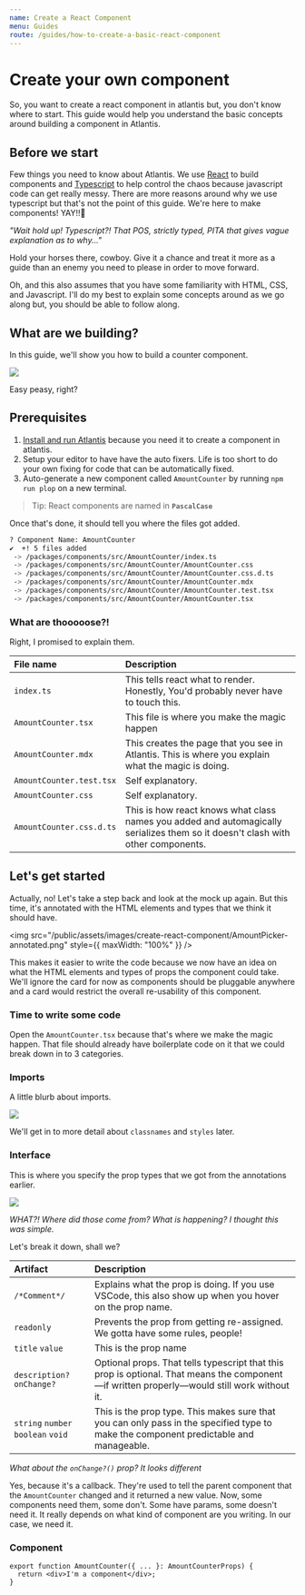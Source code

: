 ```yaml
---
name: Create a React Component
menu: Guides
route: /guides/how-to-create-a-basic-react-component
---
```


# Create your own component

So, you want to create a react component in atlantis but, you don't know where
to start. This guide would help you understand the basic concepts around
building a component in Atlantis.

## Before we start

Few things you need to know about Atlantis. We use [React](https://reactjs.org/)
to build components and [Typescript](https://www.typescriptlang.org/) to help
control the chaos because javascript code can get really messy. There are more
reasons around why we use typescript but that's not the point of this guide.
We're here to make components! YAY!!🎉

_"Wait hold up! Typescript?! That POS, strictly typed, PITA that gives vague
explanation as to why..."_

Hold your horses there, cowboy. Give it a chance and treat it more as a guide
than an enemy you need to please in order to move forward.

Oh, and this also assumes that you have some familiarity with HTML, CSS, and
Javascript. I'll do my best to explain some concepts around as we go along but,
you should be able to follow along.

## What are we building?

In this guide, we'll show you how to build a counter component.

<img src="/public/assets/images/create-react-component/AmountPicker.png" />

Easy peasy, right?

## Prerequisites

1. [Install and run Atlantis](/#development) because you need it to create a
   component in atlantis.
2. Setup your editor to have have the auto fixers. Life is too short to do your
   own fixing for code that can be automatically fixed.
3. Auto-generate a new component called `AmountCounter` by running
   `npm run plop` on a new terminal.

> Tip: React components are named in **`PascalCase`**

Once that's done, it should tell you where the files got added.

```sh
? Component Name: AmountCounter
✔  +! 5 files added
 -> /packages/components/src/AmountCounter/index.ts
 -> /packages/components/src/AmountCounter/AmountCounter.css
 -> /packages/components/src/AmountCounter/AmountCounter.css.d.ts
 -> /packages/components/src/AmountCounter/AmountCounter.mdx
 -> /packages/components/src/AmountCounter/AmountCounter.test.tsx
 -> /packages/components/src/AmountCounter/AmountCounter.tsx
```

### What are thooooose?!

Right, I promised to explain them.

| File name                | Description                                                                                                                     |
| :----------------------- | :------------------------------------------------------------------------------------------------------------------------------ |
| `index.ts`               | This tells react what to render. Honestly, You'd probably never have to touch this.                                             |
| `AmountCounter.tsx`      | This file is where you make the magic happen                                                                                    |
| `AmountCounter.mdx`      | This creates the page that you see in Atlantis. This is where you explain what the magic is doing.                              |
| `AmountCounter.test.tsx` | Self explanatory.                                                                                                               |
| `AmountCounter.css`      | Self explanatory.                                                                                                               |
| `AmountCounter.css.d.ts` | This is how react knows what class names you added and automagically serializes them so it doesn't clash with other components. |

## Let's get started

Actually, no! Let's take a step back and look at the mock up again. But this
time, it's annotated with the HTML elements and types that we think it should
have.

<img
  src="/public/assets/images/create-react-component/AmountPicker-annotated.png"
  style={{ maxWidth: "100%" }}
/>

This makes it easier to write the code because we now have an idea on what the
HTML elements and types of props the component could take. We'll ignore the card
for now as components should be pluggable anywhere and a card would restrict the
overall re-usability of this component.

### Time to write some code

Open the `AmountCounter.tsx` because that's where we make the magic happen. That
file should already have boilerplate code on it that we could break down in to 3
categories.

### Imports

A little blurb about imports.

<img src="/public/assets/images/create-react-component/imports.png" />

We'll get in to more detail about `classnames` and `styles` later.

### Interface

This is where you specify the prop types that we got from the annotations
earlier.

<img src="/public/assets/images/create-react-component/props.png" />

_WHAT?! Where did those come from? What is happening? I thought this was
simple._

Let's break it down, shall we?

| Artifact                           | Description                                                                                                                                 |
| :--------------------------------- | :------------------------------------------------------------------------------------------------------------------------------------------ |
| `/*Comment*/`                      | Explains what the prop is doing. If you use VSCode, this also show up when you hover on the prop name.                                      |
| `readonly`                         | Prevents the prop from getting re-assigned. We gotta have some rules, people!                                                               |
| `title` `value`                    | This is the prop name                                                                                                                       |
| `description?` `onChange?`         | Optional props. That tells typescript that this prop is optional. That means the component—if written properly—would still work without it. |
| `string` `number` `boolean` `void` | This is the prop type. This makes sure that you can only pass in the specified type to make the component predictable and manageable.       |

_What about the `onChange?()` prop? It looks different_

Yes, because it's a callback. They're used to tell the parent component that the
`AmountCounter` changed and it returned a new value. Now, some components need
them, some don't. Some have params, some doesn't need it. It really depends on
what kind of component are you writing. In our case, we need it.

### Component

```
export function AmountCounter({ ... }: AmountCounterProps) {
  return <div>I'm a component</div>;
}
```
